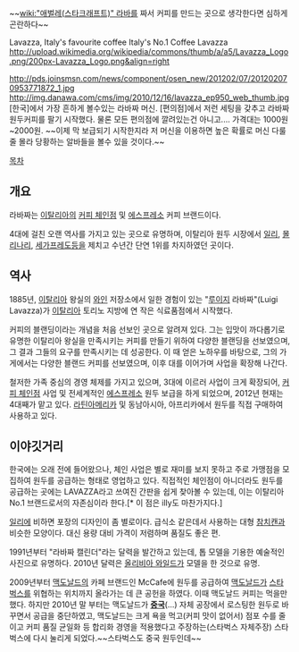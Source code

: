 ~~[[wiki:"애벌레(스타크래프트)" 라바]]를 짜서 커피를 만드는 곳으로 생각한다면 심하게 곤란하다~~

Lavazza, Italy's favourite coffee
Italy's No.1 Coffee Lavazza
http://upload.wikimedia.org/wikipedia/commons/thumb/a/a5/Lavazza_Logo.png/200px-Lavazza_Logo.png&align=right




http://pds.joinsmsn.com/news/component/osen_new/201202/07/201202070953771872_1.jpg
http://img.danawa.com/cms/img/2010/12/16/lavazza_ep950_web_thumb.jpg
[한국]에서 가장 흔하게 볼수있는 라바짜 머신. [편의점]에서 저런 세팅을 갖추고 라바짜 원두커피를 팔기 시작했다. 물론 모든 편의점에 깔려있는건 아니고.... 가격대는 1000원~2000원. ~~이제 막 보급되기 시작한지라 저 머신을 이용하면 높은 확률로 머신 다룰줄 몰라 당황하는 알바들을 볼수 있을 것이다.~~

[[목차]]

== 개요 ==
라바짜는 [[이탈리아]]의 [[커피 체인점]] 및 [[에스프레소]] 커피 브랜드이다.

4대에 걸친 오랜 역사를 가지고 있는 곳으로 유명하며, 이탈리아 원두 시장에서 [[일리]], [[몰리나리]], [[세가프레도]]등을 제치고 수년간 단연 1위를 차지하였던 곳이다.

== 역사 ==
1885년, [[이탈리아]] 왕실의 [[와인]] 저장소에서 일한 경험이 있는 "[[루이지]] 라바짜"(Luigi Lavazza)가 [[이탈리아]] 토리노 지방에 연 작은 식료품점에서 시작했다.

커피의 블랜딩이라는 개념을 처음 선보인 곳으로 알려져 있다. 그는 입맛이 까다롭기로 유명한 이탈리아 왕실을 만족시키는 커피를 만들기 위하여 다양한 블랜딩을 선보였으며, 그 결과 그들의 요구를 만족시키는 데 성공한다. 이 때 얻은 노하우를 바탕으로, 그의 가게에서는 다양한 블랜드 커피를 선보였으며, 이후 대를 이어가며 사업을 확장해 나간다.

철저한 가족 중심의 경영 체제를 가지고 있으며, 3대에 이르러 사업이 크게 확장되어, [[커피 체인점]] 사업 및 전세계적인 [[에스프레소]] 원두 보급을 하게 되었으며, 2012년 현재는 4대째가 맡고 있다. [[라틴아메리카]] 및 동남아시아, 아프리카에서 원두를 직접 구매하여 사용하고 있다.

== 이야깃거리 ==
한국에는 오래 전에 들어왔으나, 체인 사업은 별로 재미를 보지 못하고 주로 가맹점을 모집하여 원두를 공급하는 형태로 영업하고 있다. 직접적인 체인점이 아니더라도 원두를 공급하는 곳에는 LAVAZZA라고 쓰여진 간판을 쉽게 찾아볼 수 있는데, 이는 이탈리아 No.1 브랜드로서의 자존심이라 한다.[* 이 점은 illy도 마찬가지다.]

[[일리]]에 비하면 포장의 디자인이 좀 별로이다. 급식소 같은데서 사용하는 대형 [[참치]]캔과 비슷한 모양이다. 대신 용량 대비 가격이 저렴하며 품질도 좋은 편.

1991년부터 "라바짜 캘린더"라는 달력을 발간하고 있는데, 톱 모델을 기용한 예술적인 사진으로 유명하다. 2010년 달력은 [[올리비아 와일드]]가 모델을 한 것으로 유명.

2009년부터 [[맥도날드]]의 카페 브랜드인 McCafe에 원두를 공급하여 [[맥도날드]]가 [[스타벅스]]를 위협하는 위치까지 올라가는 데 큰 공헌을 하였다. 이때 맥도날드 커피는 먹을만했다. 하지만 2010년 말 부터는 맥도날드가 '''[[중국]]'''(...) 자체 공장에서 로스팅한 원두로 바꾸면서 공급을 중단하였고, 맥도날드는 크게 욕을 먹고(커피 맛이 없어서) 점포 수를 줄이고 커피 품질 균일화 등 합리화 경영을 적용했다고 주장하는(스타벅스 자체주장) 스타벅스에 다시 눌리게 되었다.~~스타벅스도 중국 원두인데~~
